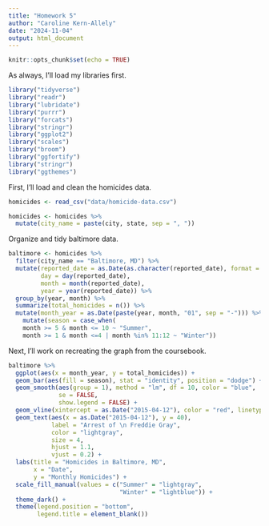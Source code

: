 ```yaml
---
title: "Homework 5"
author: "Caroline Kern-Allely"
date: "2024-11-04"
output: html_document
---
```


```r
knitr::opts_chunk$set(echo = TRUE)
```

As always, I'll load my libraries first.
```r
library("tidyverse")
library("readr")
library("lubridate")
library("purrr")
library("forcats")
library("stringr")
library("ggplot2")
library("scales")
library("broom")
library("ggfortify")
library("stringr")
library("ggthemes")
```

First, I'll load and clean the homicides data.
```r
homicides <- read_csv("data/homicide-data.csv")

homicides <- homicides %>%
  mutate(city_name = paste(city, state, sep = ", "))
```

Organize and tidy baltimore data.
```r
baltimore <- homicides %>%
  filter(city_name == "Baltimore, MD") %>%
  mutate(reported_date = as.Date(as.character(reported_date), format = "%Y%m%d"),
         day = day(reported_date),
         month = month(reported_date),
         year = year(reported_date)) %>%
  group_by(year, month) %>%
  summarize(total_homicides = n()) %>%
  mutate(month_year = as.Date(paste(year, month, "01", sep = "-"))) %>%
    mutate(season = case_when(
    month >= 5 & month <= 10 ~ "Summer",
    month >= 1 & month <=4 | month %in% 11:12 ~ "Winter"))
```
Next, I'll work on recreating the graph from the coursebook.
```r
baltimore %>%
  ggplot(aes(x = month_year, y = total_homicides)) +
  geom_bar(aes(fill = season), stat = "identity", position = "dodge") +
  geom_smooth(aes(group = 1), method = "lm", df = 10, color = "blue",
              se = FALSE,
              show.legend = FALSE) +
  geom_vline(xintercept = as.Date("2015-04-12"), color = "red", linetype = "dashed", size = 1) +
  geom_text(aes(x = as.Date("2015-04-12"), y = 40),
            label = "Arrest of \n Freddie Gray",
            color = "lightgray",
            size = 4,
            hjust = 1.1,
            vjust = 0.2) +
  labs(title = "Homicides in Baltimore, MD",
       x = "Date",
       y = "Monthly Homicides") +
  scale_fill_manual(values = c("Summer" = "lightgray", 
                               "Winter" = "lightblue")) +
  theme_dark() +
  theme(legend.position = "bottom",
        legend.title = element_blank())
```